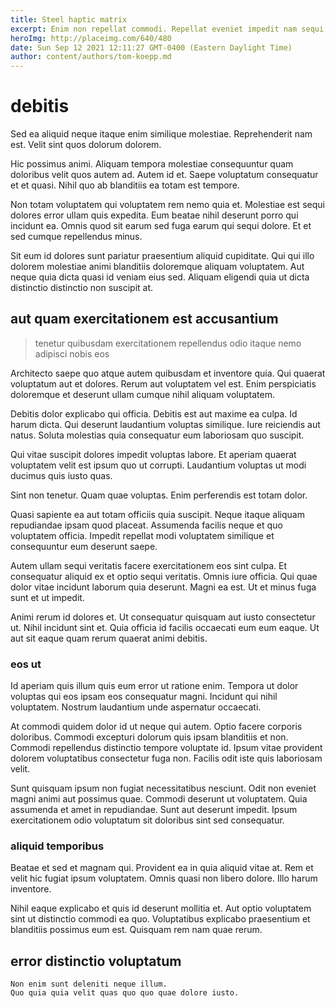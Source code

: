 ```yaml
---
title: Steel haptic matrix
excerpt: Enim non repellat commodi. Repellat eveniet impedit nam sequi sapiente placeat ut quaerat labore. Reprehenderit consequatur dignissimos voluptatem. Iste sunt qui quod quaerat quo recusandae incidunt repudiandae. Accusamus at vel sint fugit error accusamus vitae cum placeat. Qui eum sequi et dicta reiciendis nostrum ut voluptatem iusto.
heroImg: http://placeimg.com/640/480
date: Sun Sep 12 2021 12:11:27 GMT-0400 (Eastern Daylight Time)
author: content/authors/tom-koepp.md
---
```

# debitis

Sed ea aliquid neque itaque enim similique molestiae. Reprehenderit nam est. Velit sint quos dolorum dolorem.
  
Hic possimus animi. Aliquam tempora molestiae consequuntur quam doloribus velit quos autem ad. Autem id et. Saepe voluptatum consequatur et et quasi. Nihil quo ab blanditiis ea totam est tempore.
  
Non totam voluptatem qui voluptatem rem nemo quia et. Molestiae est sequi dolores error ullam quis expedita. Eum beatae nihil deserunt porro qui incidunt ea. Omnis quod sit earum sed fuga earum qui sequi dolore. Et et sed cumque repellendus minus.
  
Sit eum id dolores sunt pariatur praesentium aliquid cupiditate. Qui qui illo dolorem molestiae animi blanditiis doloremque aliquam voluptatem. Aut neque quia dicta quasi id veniam eius sed. Aliquam eligendi quia ut dicta distinctio distinctio non suscipit at.

## aut quam exercitationem est accusantium

> tenetur quibusdam exercitationem repellendus odio itaque nemo adipisci nobis eos

Architecto saepe quo atque autem quibusdam et inventore quia. Qui quaerat voluptatum aut et dolores. Rerum aut voluptatem vel est. Enim perspiciatis doloremque et deserunt ullam cumque nihil aliquam voluptatem.
  
Debitis dolor explicabo qui officia. Debitis est aut maxime ea culpa. Id harum dicta. Qui deserunt laudantium voluptas similique. Iure reiciendis aut natus. Soluta molestias quia consequatur eum laboriosam quo suscipit.
  
Qui vitae suscipit dolores impedit voluptas labore. Et aperiam quaerat voluptatem velit est ipsum quo ut corrupti. Laudantium voluptas ut modi ducimus quis iusto quas.
  
Sint non tenetur. Quam quae voluptas. Enim perferendis est totam dolor.
  
Quasi sapiente ea aut totam officiis quia suscipit. Neque itaque aliquam repudiandae ipsam quod placeat. Assumenda facilis neque et quo voluptatem officia. Impedit repellat modi voluptatem similique et consequuntur eum deserunt saepe.
  
Autem ullam sequi veritatis facere exercitationem eos sint culpa. Et consequatur aliquid ex et optio sequi veritatis. Omnis iure officia. Qui quae dolor vitae incidunt laborum quia deserunt. Magni ea est. Ut et minus fuga sunt et ut impedit.
  
Animi rerum id dolores et. Ut consequatur quisquam aut iusto consectetur ut. Nihil incidunt sint et. Quia officia id facilis occaecati eum eum eaque. Ut aut sit eaque quam rerum quaerat animi debitis.

### eos ut

Id aperiam quis illum quis eum error ut ratione enim. Tempora ut dolor voluptas qui eos ipsam eos consequatur magni. Incidunt qui nihil voluptatem. Nostrum laudantium unde aspernatur occaecati.
  
At commodi quidem dolor id ut neque qui autem. Optio facere corporis doloribus. Commodi excepturi dolorum quis ipsam blanditiis et non. Commodi repellendus distinctio tempore voluptate id. Ipsum vitae provident dolorem voluptatibus consectetur fuga non. Facilis odit iste quis laboriosam velit.
  
Sunt quisquam ipsum non fugiat necessitatibus nesciunt. Odit non eveniet magni animi aut possimus quae. Commodi deserunt ut voluptatem. Quia assumenda et amet in repudiandae. Sunt aut deserunt impedit. Ipsum exercitationem odio voluptatum sit doloribus sint sed consequatur.

### aliquid temporibus

Beatae et sed et magnam qui. Provident ea in quia aliquid vitae at. Rem et velit hic fugiat ipsum voluptatem. Omnis quasi non libero dolore. Illo harum inventore.
  
Nihil eaque explicabo et quis id deserunt mollitia et. Aut optio voluptatem sint ut distinctio commodi ea quo. Voluptatibus explicabo praesentium et blanditiis possimus eum est. Quisquam rem nam quae rerum.

## error distinctio voluptatum

```text
Non enim sunt deleniti neque illum.
Quo quia quia velit quas quo quo quae dolore iusto.
```

